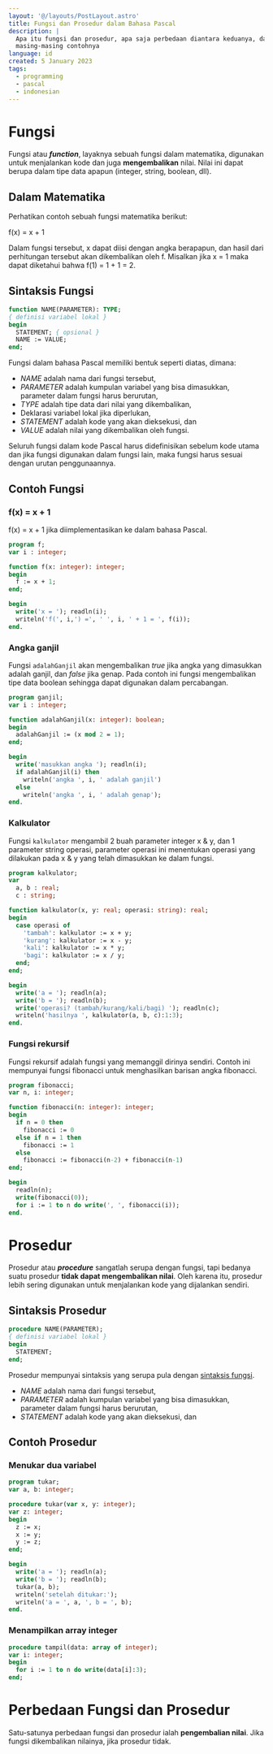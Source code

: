 ```yaml
---
layout: '@/layouts/PostLayout.astro'
title: Fungsi dan Prosedur dalam Bahasa Pascal
description: |
  Apa itu fungsi dan prosedur, apa saja perbedaan diantara keduanya, dan juga
  masing-masing contohnya
language: id
created: 5 January 2023
tags:
  - programming
  - pascal
  - indonesian
---
```



# Fungsi

Fungsi atau ***function***, layaknya sebuah fungsi dalam matematika, digunakan
untuk menjalankan kode dan juga **mengembalikan** nilai. Nilai ini dapat berupa
dalam tipe data apapun (integer, string, boolean, dll).

## Dalam Matematika

Perhatikan contoh sebuah fungsi matematika berikut:

<K center={true}>f(x) = x + 1</K>

Dalam fungsi tersebut, <K>x</K> dapat diisi dengan angka berapapun, dan hasil
dari perhitungan tersebut akan dikembalikan oleh <K>f.</K> Misalkan jika
<K>x = 1</K> maka dapat diketahui bahwa <K>f(1) = 1 + 1 = 2.</K>

## Sintaksis Fungsi

```pascal
function NAME(PARAMETER): TYPE;
{ definisi variabel lokal }
begin
  STATEMENT; { opsional }
  NAME := VALUE;
end;
```

Fungsi dalam bahasa Pascal memiliki bentuk seperti diatas, dimana:

- *NAME* adalah nama dari fungsi tersebut,
- *PARAMETER* adalah kumpulan variabel yang bisa dimasukkan, parameter dalam
  fungsi harus berurutan,
- *TYPE* adalah tipe data dari nilai yang dikembalikan,
- Deklarasi variabel lokal jika diperlukan,
- *STATEMENT* adalah kode yang akan dieksekusi, dan
- *VALUE* adalah nilai yang dikembalikan oleh fungsi.

Seluruh fungsi dalam kode Pascal harus didefinisikan sebelum kode utama dan jika
fungsi digunakan dalam fungsi lain, maka fungsi harus sesuai dengan urutan
penggunaannya.

## Contoh Fungsi

### f(x) = x + 1

<K>f(x) = x + 1</K> jika diimplementasikan ke dalam bahasa Pascal.

```pascal
program f;
var i : integer;

function f(x: integer): integer;
begin
  f := x + 1;
end;

begin
  write('x = '); readln(i);
  writeln('f(', i,') =', ' ', i, ' + 1 = ', f(i));
end.
```

### Angka ganjil

Fungsi `adalahGanjil` akan mengembalikan *true* jika angka yang dimasukkan
adalah ganjil, dan *false* jika genap. Pada contoh ini fungsi mengembalikan
tipe data boolean sehingga dapat digunakan dalam percabangan.

```pascal
program ganjil;
var i : integer;

function adalahGanjil(x: integer): boolean;
begin
  adalahGanjil := (x mod 2 = 1);
end;

begin
  write('masukkan angka '); readln(i);
  if adalahGanjil(i) then
    writeln('angka ', i, ' adalah ganjil')
  else
    writeln('angka ', i, ' adalah genap');
end.
```

### Kalkulator

Fungsi `kalkulator` mengambil 2 buah parameter integer x & y, dan 1 parameter
string operasi, parameter operasi ini menentukan operasi yang dilakukan pada
x & y yang telah dimasukkan ke dalam fungsi.

```pascal
program kalkulator;
var
  a, b : real;
  c : string;

function kalkulator(x, y: real; operasi: string): real;
begin
  case operasi of
    'tambah': kalkulator := x + y;
    'kurang': kalkulator := x - y;
    'kali': kalkulator := x * y;
    'bagi': kalkulator := x / y;
  end;
end;

begin
  write('a = '); readln(a);
  write('b = '); readln(b);
  write('operasi? (tambah/kurang/kali/bagi) '); readln(c);
  writeln('hasilnya ', kalkulator(a, b, c):1:3);
end.
```

### Fungsi rekursif

Fungsi rekursif adalah fungsi yang memanggil dirinya sendiri. Contoh ini
mempunyai fungsi fibonacci untuk menghasilkan barisan angka fibonacci.

```pascal
program fibonacci;
var n, i: integer;

function fibonacci(n: integer): integer;
begin
  if n = 0 then
    fibonacci := 0
  else if n = 1 then
    fibonacci := 1
  else
    fibonacci := fibonacci(n-2) + fibonacci(n-1)
end;

begin
  readln(n);
  write(fibonacci(0));
  for i := 1 to n do write(', ', fibonacci(i));
end.
```

# Prosedur

Prosedur atau ***procedure*** sangatlah serupa dengan fungsi, tapi bedanya suatu
prosedur **tidak dapat mengembalikan nilai**. Oleh karena itu, prosedur lebih
sering digunakan untuk menjalankan kode yang dijalankan sendiri.

## Sintaksis Prosedur

```pascal
procedure NAME(PARAMETER);
{ definisi variabel lokal }
begin
  STATEMENT;
end;
```

Prosedur mempunyai sintaksis yang serupa pula dengan [sintaksis fungsi](#sintaksis).

- *NAME* adalah nama dari fungsi tersebut,
- *PARAMETER* adalah kumpulan variabel yang bisa dimasukkan, parameter dalam
  fungsi harus berurutan,
- *STATEMENT* adalah kode yang akan dieksekusi, dan

## Contoh Prosedur

### Menukar dua variabel

```pascal
program tukar;
var a, b: integer;

procedure tukar(var x, y: integer);
var z: integer;
begin
  z := x;
  x := y;
  y := z;
end;

begin
  write('a = '); readln(a);
  write('b = '); readln(b);
  tukar(a, b);
  writeln('setelah ditukar:');
  writeln('a = ', a, ', b = ', b);
end.
```

### Menampilkan array integer

```pascal
procedure tampil(data: array of integer);
var i: integer;
begin
  for i := 1 to n do write(data[i]:3);
end;
```

# Perbedaan Fungsi dan Prosedur

Satu-satunya perbedaan fungsi dan prosedur ialah **pengembalian nilai**. Jika
fungsi dikembalikan nilainya, jika prosedur tidak.
